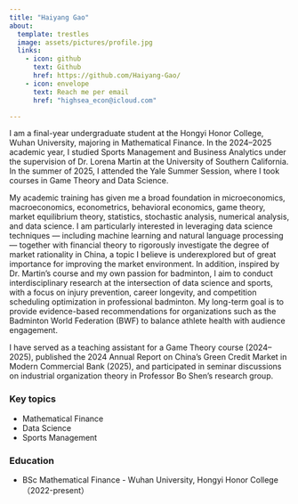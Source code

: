 ```yaml
---
title: "Haiyang Gao"
about:
  template: trestles
  image: assets/pictures/profile.jpg
  links:
    - icon: github
      text: Github
      href: https://github.com/Haiyang-Gao/
    - icon: envelope
      text: Reach me per email
      href: "highsea_econ@icloud.com"

---
```


I am a final-year undergraduate student at the Hongyi Honor College, Wuhan University, majoring in Mathematical Finance. In the 2024–2025 academic year, I studied Sports Management and Business Analytics under the supervision of Dr. Lorena Martin at the University of Southern California. In the summer of 2025, I attended the Yale Summer Session, where I took courses in Game Theory and Data Science.

My academic training has given me a broad foundation in microeconomics, macroeconomics, econometrics, behavioral economics, game theory, market equilibrium theory, statistics, stochastic analysis, numerical analysis, and data science. I am particularly interested in leveraging data science techniques — including machine learning and natural language processing — together with financial theory to rigorously investigate the degree of market rationality in China, a topic I believe is underexplored but of great importance for improving the market environment. In addition, inspired by Dr. Martin’s course and my own passion for badminton, I aim to conduct interdisciplinary research at the intersection of data science and sports, with a focus on injury prevention, career longevity, and competition scheduling optimization in professional badminton. My long-term goal is to provide evidence-based recommendations for organizations such as the Badminton World Federation (BWF) to balance athlete health with audience engagement.

I have served as a teaching assistant for a Game Theory course (2024–2025), published the 2024 Annual Report on China’s Green Credit Market in Modern Commercial Bank (2025), and participated in seminar discussions on industrial organization theory in Professor Bo Shen’s research group.

### Key topics

- Mathematical Finance
- Data Science
- Sports Management


### Education

- BSc Mathematical Finance - Wuhan University, Hongyi Honor College （2022-present）
